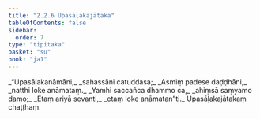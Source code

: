 ```yaml
---
title: "2.2.6 Upasāḷakajātaka"
tableOfContents: false
sidebar:
  order: 7
type: "tipitaka"
basket: "su"
book: "ja1"
---
```



<DynamicBreadcrumb />

<Division number="31" book="ja1" bookNo="22" page="190">

<Paragraph number="389" type="verses" book="ja1">
_“Upasāḷakanāmāni,_  
_sahassāni catuddasa;_  
_Asmiṃ padese daḍḍhāni,_  
_natthi loke anāmataṃ._  

</Paragraph>

</Division>
<Division number="32" book="ja1" bookNo="22" page="190">

<Paragraph number="390" type="verses" book="ja1">
_Yamhi saccañca dhammo ca,_  
_ahiṃsā saṃyamo damo;_  
_Etaṃ ariyā sevanti,_  
_etaṃ loke anāmatan”ti._  


</Paragraph>
</Division>

<Paragraph number="391" type="center" book="ja1">
Upasāḷakajātakaṃ chaṭṭhaṃ.
</Paragraph>